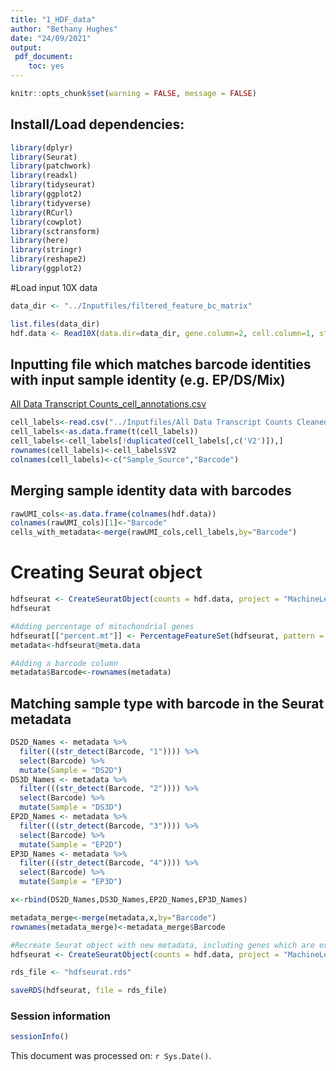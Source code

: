 ```yaml
---
title: "1_HDF_data"
author: "Bethany Hughes"
date: "24/09/2021"
output:
 pdf_document:
    toc: yes
---
```


```r
knitr::opts_chunk$set(warning = FALSE, message = FALSE) 
```

## Install/Load dependencies:
```r
library(dplyr)
library(Seurat)
library(patchwork)
library(readxl)
library(tidyseurat)
library(ggplot2)
library(tidyverse)
library(RCurl)
library(cowplot)
library(sctransform)
library(here)
library(stringr)
library(reshape2)
library(ggplot2)
```

#Load input 10X data
```r
data_dir <- "../Inputfiles/filtered_feature_bc_matrix"

list.files(data_dir)
hdf.data <- Read10X(data.dir=data_dir, gene.column=2, cell.column=1, strip.suffix=TRUE)
```

## Inputting file which matches barcode identities with input sample identity (e.g. EP/DS/Mix) 

[All Data Transcript Counts_cell_annotations.csv](../Input/All Data Transcript Counts_cell_annotations.csv)
```r
cell_labels<-read.csv("../Inputfiles/All Data Transcript Counts Cleaned_suffixes.csv",header=FALSE)
cell_labels<-as.data.frame(t(cell_labels))
cell_labels<-cell_labels[!duplicated(cell_labels[,c('V2')]),]
rownames(cell_labels)<-cell_labels$V2
colnames(cell_labels)<-c("Sample_Source","Barcode")
```

## Merging sample identity data with barcodes
```r
rawUMI_cols<-as.data.frame(colnames(hdf.data))
colnames(rawUMI_cols)[1]<-"Barcode"
cells_with_metadata<-merge(rawUMI_cols,cell_labels,by="Barcode")
```

# Creating Seurat object
```r
hdfseurat <- CreateSeuratObject(counts = hdf.data, project = "MachineLearningSenescence", min.cells=3, min.features=200)
hdfseurat

#Adding percentage of mitochondrial genes
hdfseurat[["percent.mt"]] <- PercentageFeatureSet(hdfseurat, pattern = "^MT-")
metadata<-hdfseurat@meta.data

#Adding a barcode column
metadata$Barcode<-rownames(metadata)
```

## Matching sample type with barcode in the Seurat metadata
```r
DS2D_Names <- metadata %>% 
  filter(((str_detect(Barcode, "1")))) %>%
  select(Barcode) %>%
  mutate(Sample = "DS2D") 
DS3D_Names <- metadata %>% 
  filter(((str_detect(Barcode, "2")))) %>%
  select(Barcode) %>%
  mutate(Sample = "DS3D") 
EP2D_Names <- metadata %>% 
  filter(((str_detect(Barcode, "3")))) %>%
  select(Barcode) %>%
  mutate(Sample = "EP2D")
EP3D_Names <- metadata %>% 
  filter(((str_detect(Barcode, "4")))) %>%
  select(Barcode) %>%
  mutate(Sample = "EP3D")

x<-rbind(DS2D_Names,DS3D_Names,EP2D_Names,EP3D_Names)

metadata_merge<-merge(metadata,x,by="Barcode")
rownames(metadata_merge)<-metadata_merge$Barcode

#Recreate Seurat object with new metadata, including genes which are expressed in at least 3 cells, and cells with more than 200 genes sequenced
hdfseurat <- CreateSeuratObject(counts = hdf.data, project = "MachineLearningSenescence", min.cells=3, min.features=200, meta.data = metadata_merge)  

rds_file <- "hdfseurat.rds"

saveRDS(hdfseurat, file = rds_file)

```

### Session information
```r
sessionInfo()
```

This document was processed on: `r Sys.Date()`.
